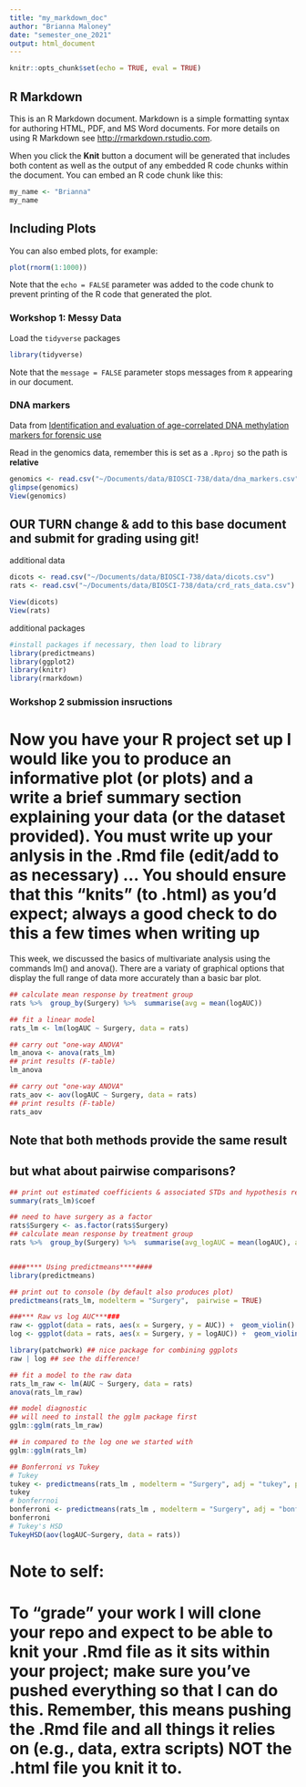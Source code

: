 ```yaml
---
title: "my_markdown_doc"
author: "Brianna Maloney"
date: "semester_one_2021"
output: html_document
---
```


```r
knitr::opts_chunk$set(echo = TRUE, eval = TRUE)
```

## R Markdown

This is an R Markdown document. Markdown is a simple formatting syntax for authoring HTML, PDF, and MS Word documents. For more details on using R Markdown see <http://rmarkdown.rstudio.com>.

When you click the **Knit** button a document will be generated that includes both content as well as the output of any embedded R code chunks within the document. You can embed an R code chunk like this:

```r
my_name <- "Brianna"
my_name
```

## Including Plots

You can also embed plots, for example:

```r
plot(rnorm(1:1000))
```

Note that the `echo = FALSE` parameter was added to the code chunk to prevent printing of the R code that generated the plot.


### Workshop 1: Messy Data

Load the `tidyverse` packages

```r
library(tidyverse)

```

Note that the `message = FALSE` parameter stops messages from `R` appearing in our document. 

### DNA markers
Data from [Identification and evaluation of age-correlated DNA methylation markers for forensic use](https://www.sciencedirect.com/science/article/pii/S1872497316300461?casa_token=qPk_jTQ4H5EAAAAA:Tu4wBtVyHzRAsB_7k3uIXsTqcsVucoVi7AvN54Evrue-Bw8CmK6CHraK0mjS-G4O7XF50V_cAI0)

Read in the genomics data, remember this is set as a `.Rproj` so the path is **relative**

```r
genomics <- read.csv("~/Documents/data/BIOSCI-738/data/dna_markers.csv")
glimpse(genomics)
View(genomics)

```


## OUR TURN change \& add to this base document and submit for grading using git!
additional data
```r
dicots <- read.csv("~/Documents/data/BIOSCI-738/data/dicots.csv")
rats <- read.csv("~/Documents/data/BIOSCI-738/data/crd_rats_data.csv")

View(dicots)   
View(rats)

```


additional packages
```r
#install packages if necessary, then load to library
library(predictmeans)
library(ggplot2)
library(knitr)
library(rmarkdown)
```

### Workshop 2 submission insructions
# Now you have your R project set up I would like you to produce an informative plot (or plots) and a write a brief summary section explaining your data (or the dataset provided). You must write up your anlysis in the .Rmd file (edit/add to as necessary) ... You should ensure that this "knits" (to .html) as you'd expect; always a good check to do this a few times when writing up


This week, we discussed the basics of multivariate analysis using the commands lm() and anova().
There are a variaty of graphical options that display the full range of data more accurately than a basic bar plot.

```r
## calculate mean response by treatment group
rats %>%  group_by(Surgery) %>%  summarise(avg = mean(logAUC))

```

```r
## fit a linear model
rats_lm <- lm(logAUC ~ Surgery, data = rats)

```

```r
## carry out "one-way ANOVA"
lm_anova <- anova(rats_lm)
## print results (F-table)
lm_anova

## carry out "one-way ANOVA"
rats_aov <- aov(logAUC ~ Surgery, data = rats)
## print results (F-table)
rats_aov
```

## Note that both methods provide the same result
## but what about pairwise comparisons?
```r
## print out estimated coefficients & associated STDs and hypothesis results
summary(rats_lm)$coef

```


```r
## need to have surgery as a factor
rats$Surgery <- as.factor(rats$Surgery)
## calculate mean response by treatment group
rats %>%  group_by(Surgery) %>%  summarise(avg_logAUC = mean(logAUC), avg_AUC = mean(AUC))


####**** Using predictmeans****####
library(predictmeans)

## print out to console (by default also produces plot)
predictmeans(rats_lm, modelterm = "Surgery",  pairwise = TRUE)

```

```r
###*** Raw vs log AUC***###
raw <- ggplot(data = rats, aes(x = Surgery, y = AUC)) +  geom_violin()
log <- ggplot(data = rats, aes(x = Surgery, y = logAUC)) +  geom_violin()

library(patchwork) ## nice package for combining ggplots
raw | log ## see the difference!

## fit a model to the raw data
rats_lm_raw <- lm(AUC ~ Surgery, data = rats)
anova(rats_lm_raw)

## model diagnostic
## will need to install the gglm package first
gglm::gglm(rats_lm_raw)

## in compared to the log one we started with
gglm::gglm(rats_lm)

```

```r
## Bonferroni vs Tukey
# Tukey
tukey <- predictmeans(rats_lm , modelterm = "Surgery", adj = "tukey", pairwise = TRUE)
tukey
# bonferrnoi
bonferroni <- predictmeans(rats_lm , modelterm = "Surgery", adj = "bonferroni", pairwise = TRUE)
bonferroni
# Tukey's HSD
TukeyHSD(aov(logAUC~Surgery, data = rats))

```

# Note to self:
# To "grade" your work I will clone your repo and expect to be able to knit your .Rmd file as it sits within your project; make sure you've pushed everything so that I can do this. Remember, this means pushing the .Rmd file and all things it relies on (e.g., data, extra scripts) NOT the .html file you knit it to.


